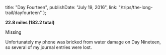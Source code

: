 
  title: "Day Fourteen",
  publishDate: "July 19, 2016",
  link: "/trips/the-long-trail/dayfourteen"
};


**22.8 miles (182.2 total)**

Missing

Unfortunately my phone was bricked from water damage on Day Nineteen, so several of my journal entries were lost.
